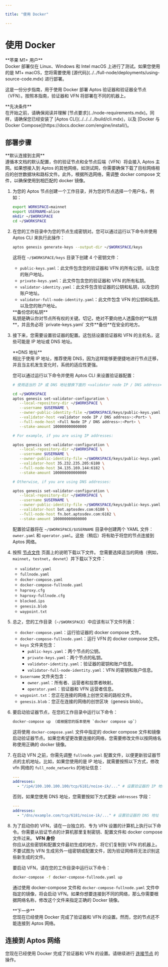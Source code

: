 ```yaml
---

title: "使用 Docker"

---
```



# 使用 Docker

<Callout type="warning">
**苹果 M1+ 用户** <br />
Docker 部署仅在 Linux、Windows 和 Intel macOS 上进行了测试。如果您使用的是 M1+ macOS，您将需要使用 [源代码](../../full-node/deployments/using-source-code.mdx) 进行部署。
</Callout>

这是一份分步指南，用于使用 Docker 部署 Aptos 验证器和验证器全节点（VFN）。按照本指南，验证器和 VFN 将部署在不同的机器上。

<Callout type="warning">
**先决条件** <br />
在开始之前，请确保阅读并理解 [节点要求](../node-requirements.mdx)。同样，请确保您已经安装了 [Aptos CLI](../../../../build/cli.mdx)，以及 [Docker 与 Docker Compose](https://docs.docker.com/engine/install/)。
</Callout>

## 部署步骤

<Callout type="info">
**默认连接到主网**<br />
遵循本文档的默认配置，你的验证节点和全节点后端（VFN）将会接入 Aptos 主网。如果想接入到 Aptos 的其他网络，如测试网，你需要确保下载了目标网络相应的创世数据块和路标文件。此外，根据所选网络，需调整 docker compose 文件，以确保使用到相匹配的 docker 镜像。
</Callout>

1. 为您的 Aptos 节点创建一个工作目录，并为您的节点选择一个用户名，例如：

   ```bash filename="Terminal"
   export WORKSPACE=mainnet
   export USERNAME=alice
   mkdir ~/$WORKSPACE
   cd ~/$WORKSPACE
   ```

2. 在您的工作目录中为您的节点生成密钥对。您可以通过运行以下命令并使用 Aptos CLI 来执行此操作：

   ```bash filename="Terminal"
   aptos genesis generate-keys --output-dir ~/$WORKSPACE/keys
   ```

   这将在 `~/$WORKSPACE/keys` 目录下创建 4 个密钥文件：

   - `public-keys.yaml`：此文件包含您的验证器和 VFN 的所有公钥，以及您的账户地址。
   - `private-keys.yaml`：此文件包含您的验证器和 VFN 的所有私钥。
   - `validator-identity.yaml`：此文件包含验证器的公钥和私钥，以及您的账户地址。
   - `validator-full-node-identity.yaml`：此文件包含 VFN 的公钥和私钥，以及您的账户地址。

   <Callout type="warning">
   **备份您的私钥** <br />
   私钥是确认你对节点所有权的关键。切记，绝对不要向他人透露你的**私钥**，并且务必将 `private-keys.yaml` 文件**备份**在安全的地方。
   </Callout>

3. 接下来，您需要设置验证器的配置。这包括设置验证器和 VFN 的主机名，这些可能是 IP 地址或 DNS 地址。

   <Callout type="warning">
   **DNS 地址**<br />
   相比于使用 IP 地址，推荐使用 DNS，因为这样能够更便捷地进行节点迁移，并且当主机发生变化时，系统的适应性更强。
   </Callout>

   您可以通过运行以下命令并使用 Aptos CLI 来设置验证器配置：

   ```bash filename="Terminal"
   # 使用适当的 IP 或 DNS 地址替换下面的 <validator node IP / DNS address> 和 <Full Node IP / DNS address>。

   cd ~/$WORKSPACE
   aptos genesis set-validator-configuration \
      --local-repository-dir ~/$WORKSPACE \
      --username $USERNAME \
      --owner-public-identity-file ~/$WORKSPACE/keys/public-keys.yaml \
      --validator-host <validator node IP / DNS address>:<Port> \
      --full-node-host <Full Node IP / DNS address>:<Port> \
      --stake-amount 100000000000000

   # For example, if you are using IP addresses:

   aptos genesis set-validator-configuration \
      --local-repository-dir ~/$WORKSPACE \
      --username $USERNAME \
      --owner-public-identity-file ~/$WORKSPACE/keys/public-keys.yaml \
      --validator-host 35.232.235.205:6180 \
      --full-node-host 34.135.169.144:6182 \
      --stake-amount 100000000000000

   # Otherwise, if you are using DNS addresses:

   aptos genesis set-validator-configuration \
      --local-repository-dir ~/$WORKSPACE \
      --username $USERNAME \
      --owner-public-identity-file ~/$WORKSPACE/keys/public-keys.yaml \
      --validator-host bot.aptosdev.com:6180 \
      --full-node-host fn.bot.aptosdev.com:6182 \
      --stake-amount 100000000000000
   ```

   配置验证器将在 `~/$WORKSPACE/$USERNAME` 目录中创建两个 YAML 文件：`owner.yaml` 和 `operator.yaml`。这些（稍后）将有助于将您的节点连接到 Aptos 网络。

4. 按照 [节点文件](../../configure/node-files-all-networks.mdx) 页面上的说明下载以下文件。
   您需要选择适当的网络（例如，`mainnet`，`testnet`，`devnet`）并下载以下文件：

   - `validator.yaml`
   - `fullnode.yaml`
   - `docker-compose.yaml`
   - `docker-compose-fullnode.yaml`
   - `haproxy.cfg`
   - `haproxy-fullnode.cfg`
   - `blocked.ips`
   - `genesis.blob`
   - `waypoint.txt`

5. 总之，您的工作目录（`~/$WORKSPACE`）中应该有以下文件列表：

   - `docker-compose.yaml`：运行验证器的 docker compose 文件。
   - `docker-compose-fullnode.yaml`：运行 VFN 的 docker compose 文件。
   - `keys` 文件夹包含：
     - `public-keys.yaml`：两个节点的公钥。
     - `private-keys.yaml`：两个节点的私钥。
     - `validator-identity.yaml`：验证器的密钥和账户信息。
     - `validator-full-node-identity.yaml`：VFN 的密钥和账户信息。
   - `$username` 文件夹包含：
     - `owner.yaml`：所有者、运营者和投票者映射。
     - `operator.yaml`：验证器和 VFN 运营者信息。
   - `waypoint.txt`：您正在连接的网络上创世交易的路标文件。
   - `genesis.blob`：您正在连接的网络的创世区块（genesis blob）。

6. 要启动验证器节点，在您的工作目录中运行以下命令：

   ```bash filename="Terminal"
   docker-compose up （或根据您的版本使用 `docker compose up`）
   ```

   这将使用 `docker-compose.yaml` 文件中指定的 docker compose 文件和镜像启动验证器节点。如果您希望更改要连接的网络，您需要修改文件以按网络名称使用正确的 docker 镜像。

7. 在启动 VFN 之前，你需先调整 `fullnode.yaml` 配置文件，以便更新验证器节点的主机地址。比如，如果您使用的是 IP 地址，就需要按照以下方式，修改 vfn 网络的 `full_node_networks` 的地址信息：

   ```yaml filename="fullnode.yaml"
   ---
   addresses:
     - "/ip4/100.100.100.100/tcp/6181/noise-ik/..." # 设置验证器的 IP 地址
   ```

   否则，如果您使用 DNS 地址，您需要按如下方式更新 `addresses` 字段：

   ```yaml filename="fullnode.yaml"
   ---
   addresses:
     - "/dns/example.com/tcp/6181/noise-ik/..." # 设置验证器的 DNS 地址
   ```

8. 为了启动你的 VFN，请在一台独立的、专为 VFN 设置的计算机上执行以下命令。你需要从验证节点的计算机那里复制密钥、配置文件和 docker compose 文件过来。
   <Callout type="warning">
   **VFN 身份**<br />
   你应从这些密钥和配置文件最初生成的地方，将它们复制到 VFN 的机器上。不要试图为 VFN 生成另外一组密钥或配置文件，因为验证网络将无法识别这些新生成的文件。
   </Callout>

   要启动 VFN，请在您的工作目录中运行以下命令：

   ```bash filename="Terminal"
   docker-compose -f docker-compose-fullnode.yaml up
   ```

   通过使用 docker-compose 文件和 `docker-compose-fullnode.yaml` 文件中指定的镜像，将会启动 VFN。如果你想要连接到不同的网络，那么你需要根据网络名称，修改这个文件来指定正确的 Docker 镜像。

   <Callout type="warning">
   **下一步**<br />
   您现在已经使用 Docker 完成了验证器和 VFN 的设置。然而，您的节点还不能连接到 Aptos 网络。
   </Callout>

## 连接到 Aptos 网络

您现在已经使用 Docker 完成了验证器和 VFN 的设置。请继续进行 [连接节点](../connect-nodes.mdx) 的操作。
